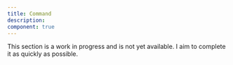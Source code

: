 ```yaml
---
title: Command
description:
component: true
---
```


This section is a work in progress and is not yet available. I aim to complete it as quickly as possible.
